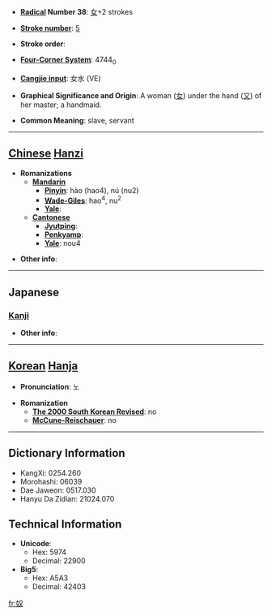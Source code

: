 * '''[[Wiktionary:Chinese radical index| Radical]] Number 38''': [[Wiktionary:Chinese radical index 女|女]]+2 strokes

* '''[[Wiktionary:Chinese total strokes index|Stroke number]]''': [[Wiktionary:Chinese total strokes index 5|5]]

* '''Stroke order''': 

* '''[[Wiktionary:Chinese four corner index|Four-Corner System]]''': 4744<sub>0</sub>

* '''[[Wiktionary:Chinese Cangjie index|Cangjie input]]''': 女水 (VE)

* '''Graphical Significance and Origin''': A woman ([[女]]) under the hand ([[又]]) of her master; a handmaid.

* '''Common Meaning''': slave, servant

----

== [[Chinese]] [[Hanzi]] ==

* '''Romanizations'''
** '''[[Mandarin]]'''
*** '''[[Pinyin]]''': hào (hao4), nú (nu2)
*** '''[[Wade-Giles]]''': hao<sup>4</sup>, nu<sup>2</sup>
*** '''[[Yale]]''': 
** '''[[Cantonese]]'''
*** '''[[Jyutping]]''':
*** '''[[Penkyamp]]''': 
*** '''[[Yale]]''': nou4

* '''Other info''': 

----

==Japanese==
===[[Kanji]]===
{{kanji|on readings=[[ど]] (do), [[ぬ]] (nu)
|kun readings=[[やっこ]] (yakko), [[やつ]] (yatsu), [[め]] (me)
}}

* '''Other info''':  

----

== [[Korean]] [[Hanja]] ==

* '''Pronunciation''': 노

* '''Romanization'''
** '''[[The 2000 South Korean Revised Romanization|The 2000 South Korean Revised]]''': no
** '''[[McCune-Reischauer]]''': no

----

== Dictionary Information ==

* KangXi: 0254.260
* Morohashi: 06039
* Dae Jaweon: 0517.030
* Hanyu Da Zidian: 21024.070

== Technical Information ==

* '''Unicode''':
** Hex: 5974
** Decimal: 22900
* '''Big5''':
** Hex: A5A3
** Decimal: 42403

[[fr:奴]]